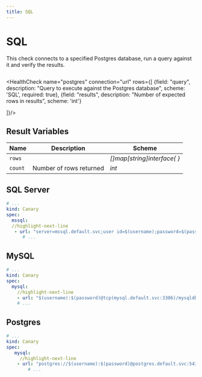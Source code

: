 ```yaml
---
title: SQL
---
```



# <AzureSqlServer/> SQL

This check connects to a specified Postgres database, run a query against it and verify the results.

```yaml file=../../../modules/canary-checker/fixtures/datasources/postgres.yaml
```

<HealthCheck name="postgres"  connection="url" rows={[
  {field: "query", description: "Query to execute against the Postgres database", scheme: 'SQL', required: true},
  {field: "results", description: "Number of expected rows in results", scheme: 'int'}

]}/>

## Result Variables

| Name    | Description             | Scheme                     |
| ------- | ----------------------- | -------------------------- |
| `rows`  |                         | *[]map[string]interface{ }* |
| `count` | Number of rows returned | *int*                      |


## <Icon name="sqlserver" /> SQL Server

```yaml title=canary-mssql.yaml
# ...
kind: Canary
spec:
  mssql:
  //highlight-next-line
   - url: "server=mssql.default.svc;user id=$(username);password=$(password);port=1433;database=master"
      # ...
```

## <Icon name="mysql" /> MySQL

```yaml title=lookup-mysql.yaml
# ...
kind: Canary
spec:
  mysql:
    //highlight-next-line
    - url: "$(username):$(password)@tcp(mysql.default.svc:3306)/mysqldb"
    # ...
```

## <Icon name="postgres" /> Postgres

```yaml title=canary-postgres.yaml
# ...
kind: Canary
spec:
   mysql:
     //highlight-next-line
    - url: "postgres://$(username):$(password)@postgres.default.svc:5432/postgres?sslmode=disable"
        # ...
```

